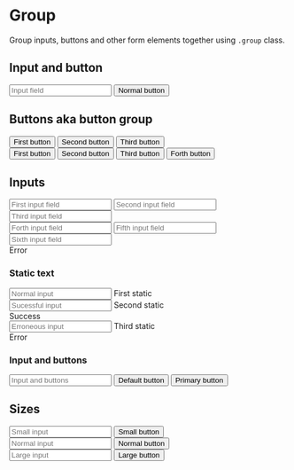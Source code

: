 
<Meta title="Components/Form/Elements/Group" />

# Group

Group inputs, buttons and other form elements together using <code>.group</code> class.

## Input and button


<div class="group">
  <input type="text" placeholder="Input field" />
  <button type="button">Normal button</button>
</div>

## Buttons aka button group

<div class="group">
  <button type="button">First button</button>
  <button type="button">Second button</button>
  <button type="button" class="active">Third button</button>
</div>

<div class="group size-sm">
  <button type="button" class="ghost">First button</button>
  <button type="button" class="ghost">Second button</button>
  <button type="button" class="ghost active">Third button</button>
  <button type="button" class="ghost">Forth button</button>
</div>

## Inputs

<form>
  <div class="form-group">
    <div class="group">
      <input type="text" placeholder="First input field" />
      <input type="text" placeholder="Second input field" />
      <input type="text" placeholder="Third input field" />
    </div>
  </div>

  <div class="form-group">
    <div class="group is-invalid">
      <input type="text" placeholder="Forth input field" />
      <input type="text" placeholder="Fifth input field" />
      <input type="text" placeholder="Sixth input field" />
    </div>
    <span class="form-info">Error</span>
  </div>
</form>

### Static text

<form>
  <div class="form-group">
    <div class="group group-border group-focus">
      <input type="text" placeholder="Normal input" />
      <span class="form-text">First static</span>
    </div>
  </div>

  <div class="form-group">
    <div class="group group-border group-focus is-valid">
      <input type="text" placeholder="Sucessful input" />
      <span class="form-text">Second static</span>
    </div>
    <span class="form-info">Success</span>
  </div>

  <div class="form-group">
    <div class="group group-border group-focus is-invalid">
      <input type="text" placeholder="Erroneous input" />
      <span class="form-text">Third static</span>
    </div>
    <span class="form-info">Error</span>
  </div>
</form>

### Input and buttons

<div class="group group-border">
  <input type="text" placeholder="Input and buttons" />
  <button type="button">Default button</button>
  <button type="button" class="primary">Primary button</button>
</div>

## Sizes

<div class="group size-sm">
  <input type="text" placeholder="Small input" />
  <button class="primary">Small button</button>
</div>

<div class="group">
  <input type="text" placeholder="Normal input" />
  <button type="button" class="primary">Normal button</button>
</div>

<div class="group size-lg">
  <input type="text" placeholder="Large input" />
  <button type="button" class="primary">Large button</button>
</div>

